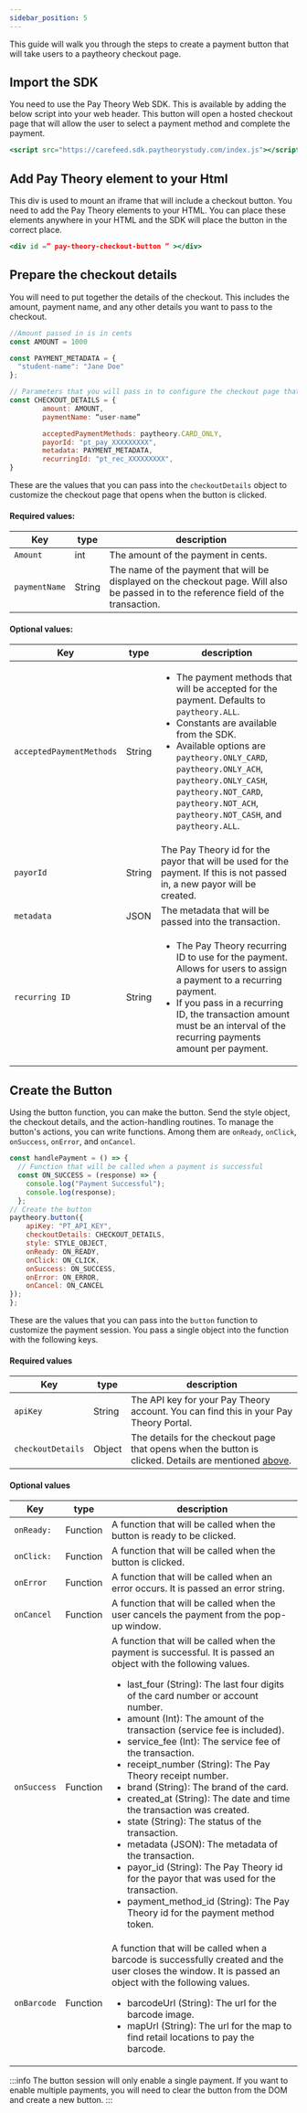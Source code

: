 ```yaml
---
sidebar_position: 5
---
```

This guide will walk you through the steps to create a payment button that will take users to a paytheory checkout page.

## Import the SDK
You need to use the Pay Theory Web SDK. This is available by adding the below script into your web header. This button will open a hosted checkout page that will allow the user to select a payment method and complete the payment.

```jsx
<script src="https://carefeed.sdk.paytheorystudy.com/index.js"></script>
```

## Add Pay Theory element to your Html
This div is used to mount an iframe that will include a checkout button. You need to add the Pay Theory elements to your HTML. You can place these elements anywhere in your HTML and the SDK will place the button in the correct place. 

```jsx
<div id =” pay-theory-checkout-button ” ></div>
```
## Prepare the checkout details
You will need to put together the details of the checkout. This includes the amount, payment name, and any other details you want to pass to the checkout.

```jsx
//Amount passed in is in cents
const AMOUNT = 1000

const PAYMENT_METADATA = {
  "student-name": "Jane Doe"
};

// Parameters that you will pass in to configure the checkout page that opens when the button is clicked.
const CHECKOUT_DETAILS = { 
        amount: AMOUNT, 
        paymentName: “user-name”

        acceptedPaymentMethods: paytheory.CARD_ONLY, 
        payorId: "pt_pay_XXXXXXXXX", 
        metadata: PAYMENT_METADATA,  
        recurringId: "pt_rec_XXXXXXXXX", 
}
```
These are the values that you can pass into the `checkoutDetails` object to customize the checkout page that opens when the button is clicked.

#### Required values:

|Key                |type               |description                                                                                |
--------------------|-------------------|-------------------------------------------------------------------------------------------|     
|`Amount`           |int                |The amount of the payment in cents.                                           |
|`paymentName`      |String             |The name of the payment that will be displayed on the checkout page. Will also be passed in to the reference field of the transaction.|

#### Optional values:

|Key                      |type               |description                                                                                |
--------------------------|-------------------|-------------------------------------------------------------------------------------------|     
|`acceptedPaymentMethods` |String             |<ul><li> The payment methods that will be accepted for the payment. Defaults to `paytheory.ALL`.</li><li>Constants are available from the SDK.</li><li>Available options are `paytheory.ONLY_CARD`, `paytheory.ONLY_ACH`, `paytheory.ONLY_CASH`, `paytheory.NOT_CARD`,  `paytheory.NOT_ACH`, `paytheory.NOT_CASH`, and `paytheory.ALL`.</li></ul> |
|`payorId`                |String             |The Pay Theory id for the payor that will be used for the payment. If this is not passed in, a new payor will be created.|
|`metadata`               |JSON               |The metadata that will be passed into the transaction.|
|`recurring ID `          |String             |<ul><li>The Pay Theory recurring ID to use for the payment. Allows for users to assign a payment to a recurring payment.</li><li>If you pass in a recurring ID, the transaction amount must be an interval of the recurring payments amount per payment.</li></ul>|

## Create the Button
Using the button function, you can make the button. Send the style object, the checkout details, and the action-handling routines. To manage the button's actions, you can write functions. Among them are `onReady`, `onClick`, `onSuccess`, `onError`, and `onCancel`.
```jsx
const handlePayment = () => {
  // Function that will be called when a payment is successful
  const ON_SUCCESS = (response) => {
    console.log("Payment Successful");
    console.log(response);
  };
// Create the button
paytheory.button({
    apiKey: "PT_API_KEY",
    checkoutDetails: CHECKOUT_DETAILS,
    style: STYLE_OBJECT,
    onReady: ON_READY,
    onClick: ON_CLICK,
    onSuccess: ON_SUCCESS,
    onError: ON_ERROR,
    onCancel: ON_CANCEL
});
};
```

These are the values that you can pass into the `button` function to customize the payment session.
You pass a single object into the function with the following keys.

#### Required values

|Key                      |type               |description                                                                                |
--------------------------|-------------------|-------------------------------------------------------------------------------------------|     
|`apiKey`                 |String             |The API key for your Pay Theory account. You can find this in your Pay Theory Portal.|
|`checkoutDetails`        |Object             |The details for the checkout page that opens when the button is clicked. Details are mentioned [above](#prepare-the-checkout-details).|

#### Optional values

|Key                      |type               |description                                                                                |
--------------------------|-------------------|-------------------------------------------------------------------------------------------|     
|`onReady:`               |Function           |A function that will be called when the button is ready to be clicked.|
|`onClick: `              |Function           |A function that will be called when the button is clicked.|
|`onError`                |Function           |A function that will be called when an error occurs. It is passed an error string.|
|`onCancel`               |Function           |A function that will be called when the user cancels the payment from the pop-up window.|
|`onSuccess`              |Function           |A function that will be called when the payment is successful. It is passed an object with the following values. <ul><li>last_four (String): The last four digits of the card number or account number.</li><li>amount (Int): The amount of the transaction (service fee is included).</li><li>service_fee (Int): The service fee of the transaction.</li><li>receipt_number (String): The Pay Theory receipt number.</li><li>brand (String): The brand of the card.</li><li>created_at (String): The date and time the transaction was created.</li><li>state (String): The status of the transaction.</li><li>metadata (JSON): The metadata of the transaction.</li><li>payor_id (String): The Pay Theory id for the payor that was used for the transaction.</li><li>payment_method_id (String): The Pay Theory id for the payment method token.</li></ul>  
|`onBarcode`              |Function           |A function that will be called when a barcode is successfully created and the user closes the window. It is passed an object with the following values.<ul><li> barcodeUrl (String): The url for the barcode image.</li><li> mapUrl (String): The url for the map to find retail locations to pay the barcode.</li></ul>

:::info
The button session will only enable a single payment. If you want to enable multiple payments, you will need to clear the button from the DOM and create a new button.
:::

